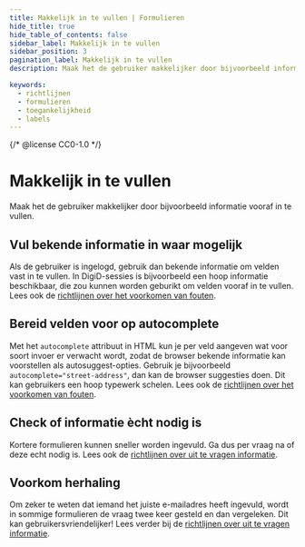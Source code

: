 ```yaml
---
title: Makkelijk in te vullen | Formulieren
hide_title: true
hide_table_of_contents: false
sidebar_label: Makkelijk in te vullen
sidebar_position: 3
pagination_label: Makkelijk in te vullen
description: Maak het de gebruiker makkelijker door bijvoorbeeld informatie vooraf in te vullen

keywords:
  - richtlijnen
  - formulieren
  - toegankelijkheid
  - labels
---
```


{/* @license CC0-1.0 */}


# Makkelijk in te vullen

<Paragraph lead>Maak het de gebruiker makkelijker door bijvoorbeeld informatie vooraf in te vullen.</Paragraph>

## Vul bekende informatie in waar mogelijk

Als de gebruiker is ingelogd, gebruik dan bekende informatie om velden vast in te vullen. In DigiD-sessies is bijvoorbeeld een hoop informatie beschikbaar, die zou kunnen worden geburikt om velden vooraf in te vullen.
Lees ook de [richtlijnen over het voorkomen van fouten](/richtlijnen/formulieren/alle-richtlijnen/help-de-gebruiker).

## Bereid velden voor op autocomplete

Met het `autocomplete` attribuut in HTML kun je per veld aangeven wat voor soort invoer er verwacht wordt, zodat de browser bekende informatie kan voorstellen als autosuggest-opties. Gebruik je bijvoorbeeld `autocomplete="street-address"`, dan kan de browser suggesties doen. Dit kan gebruikers een hoop typewerk schelen.
Lees ook de [richtlijnen over het voorkomen van fouten](/richtlijnen/formulieren/alle-richtlijnen/help-de-gebruiker).

## Check of informatie ècht nodig is

Kortere formulieren kunnen sneller worden ingevuld. Ga dus per vraag na of deze echt nodig is.
Lees ook de [richtlijnen over uit te vragen informatie](/richtlijnen/formulieren/alle-richtlijnen/vragen).

## Voorkom herhaling

Om zeker te weten dat iemand het juiste e-mailadres heeft ingevuld, wordt in sommige formulieren de vraag twee keer gesteld en dan vergeleken. Dit kan gebruikersvriendelijker!
Lees verder bij de [richtlijnen over uit te vragen informatie](/richtlijnen/formulieren/alle-richtlijnen/vragen).

